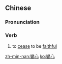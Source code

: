 {{also|变心}}
==Chinese==
{{zh-forms|s=变心}}

===Pronunciation===
{{zh-pron
|m=biànxīn
|c=bin3 sam1
|h=pfs=pien-sîm
|mn=piàn-sim
|cat=v
}}

===Verb===
{{zh-verb}}

# to [[cease]] to be [[faithful]]

[[zh-min-nan:變心]]
[[ko:變心]]